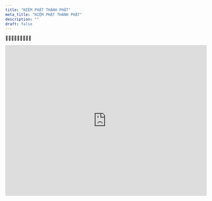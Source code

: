 ```yaml
---
title: "NIỆM PHẬT THÀNH PHẬT"
meta_title: "NIỆM PHẬT THÀNH PHẬT"
description: ""
draft: false
---
```


<p>🪷🪷🪷🪷🪷🪷🪷🪷🪷</p>


<iframe
width="640"
height="480"
src="https://www.youtube.com/embed/mq8yrUR6HNU"
frameborder="0"
allow="autoplay; encrypted-media"
allowfullscreen
>
</iframe>
